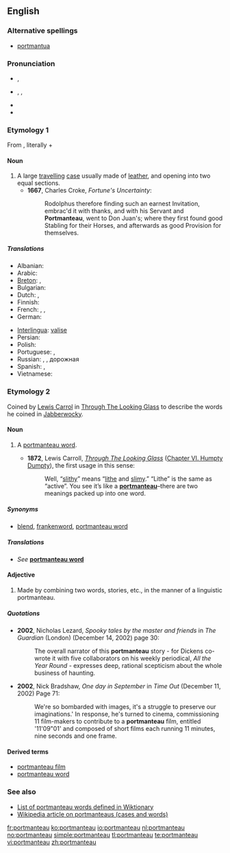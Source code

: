 {{was wotd|2007|March|8}}
==English==
{{wikipedia}}

===Alternative spellings===
* {{sense|travelling case}} [[portmantua]]

===Pronunciation===
* {{a|RP}} {{IPA|/pɔːtˈmæn.təʊ/}}, {{SAMPA|/pO:t"m{nt@U/}}
* {{a|US}} {{enPR|pôrt'măntō}}, {{IPA|/pɔːrtˈmæntoʊ/}}, {{SAMPA|/pO:rt"m{ntou/}}
* {{audio|en-us-portmanteau-1.ogg|Audio 1 (US)}}
* {{audio|en-us-portmanteau-2.ogg|Audio 2 (US)}}

===Etymology 1===
From {{etyl|fr}} {{term|portemanteau|lang=fr}}, literally {{term|porte||carry}} + {{term|manteau|lang=fr||coat}}

====Noun====
{{en-noun|pl2=portmanteaux}}

# A large [[travel]]ling [[case]] usually made of [[leather]], and opening into two equal sections.
#* '''1667''', Charles Croke, ''Fortune's Uncertainty'':
#*: Rodolphus therefore finding such an earnest Invitation, embrac'd it with thanks, and with his Servant and '''Portmanteau''', went to Don Juan's; where they first found good Stabling for their Horses, and afterwards as good Provision for themselves.

=====Translations=====
{{trans-top|case}}
* Albanian: {{t+|sq|baule|f|xs=Albanian}}
* Arabic: {{t-|ar|حقيبة سفر|sc=Arab}}
* [[Breton]]: {{t-|br|mal|f|xs=Breton}}, {{t|br|malizenn|f|xs=Breton}}
* Bulgarian: {{t+|bg|голям|sc=Cyrl}} {{t|bg|кожен|sc=Cyrl}} {{t|bg|куфар|m|sc=Cyrl}}
* Dutch: {{t+|nl|koffer|f}}, {{t-|nl|valies|f}}
* Finnish: {{t+|fi|matkalaukku}}
* French: {{t+|fr|portemanteau|m}}, {{t+|fr|valise|f}}, {{t+|fr|malle|f}}
* German: {{t+|de|Koffer|m}}
{{trans-mid}}
* [[Interlingua]]: [[valise#Interlingua|valise]]
* Persian: {{t+|fa|چمدان|tr=chamedan|sc=fa-Arab|xs=Persian}}
* Polish: {{t-|pl|waliza|f}}
* Portuguese: {{t-|pt|maleta|f}}, {{t+|pt|valise|f}}
* Russian: {{t+|ru|чемодан|m|tr=čemodan|sc=Cyrl}}, {{t+|ru|баул|m|tr=baúl|sc=Cyrl}}, дорожная {{t+|ru|сумка|f|sc=Cyrl}}
* Spanish: {{t+|es|maleta|f}}, {{t-|es|valija|f}}
* Vietnamese: {{t+|vi|va li|xs=Vietnamese}}
{{trans-bottom}}

===Etymology 2===
Coined by [[w:Lewis Carrol|Lewis Carrol]] in [[s:Through The Looking Glass (And What Alice Found There)|Through The Looking Glass]] to describe the words he coined in [[w:Jabberwocky|Jabberwocky]].

====Noun====
{{en-noun|pl2=portmanteaux}}

# {{linguistics}} A [[portmanteau word]].
#* '''1872''', Lewis Carroll, ''[[s:Through The Looking Glass (And What Alice Found There)|Through The Looking Glass]]'' ([[s:Through the Looking Glass (And What Alice Found There)/Chapter VI|Chapter VI. Humpty Dumpty]]), the first usage in this sense:
#*:Well, “[[slithy]]” means “[[lithe]] and [[slimy]].” “Lithe” is the same as “active”. You see it’s like a '''[[portmanteau]]'''–there are two meanings packed up into one word.

=====Synonyms=====
* {{sense|portmanteau word}} [[blend]], [[frankenword]], [[portmanteau word]]

=====Translations=====
* ''See'' '''[[portmanteau word]]'''

====Adjective====
{{en-adj|-}}

# {{context|used only before a noun|of a word, story, etc.}} Made by combining two words, stories, etc., in the manner of a linguistic portmanteau.

=====Quotations=====
* '''2002''', Nicholas Lezard, ''Spooky tales by the master and friends'' in ''The Guardian'' (London) (December 14, 2002) page 30:
*: The overall narrator of this '''portmanteau''' story - for Dickens co-wrote it with five collaborators on his weekly periodical, ''All the Year Round'' - expresses deep, rational scepticism about the whole business of haunting.
* '''2002''', Nick Bradshaw, ''One day in September'' in ''Time Out'' (December 11, 2002) Page 71:
*: We're so bombarded with images, it's a struggle to preserve our imaginations.' In response, he's turned to cinema, commissioning 11 film-makers to contribute to a '''portmanteau''' film, entitled '11'09"01' and composed of short films each running 11 minutes, nine seconds and one frame.

====Derived terms====
* [[portmanteau film]]
* [[portmanteau word]]

===See also===
* [[:Category:Portmanteaus|List of portmanteau words defined in Wiktionary]]
* [[w:Portmanteau|Wikipedia article on portmanteaus (cases and words)]]

{{autological}}

[[fr:portmanteau]]
[[ko:portmanteau]]
[[io:portmanteau]]
[[nl:portmanteau]]
[[no:portmanteau]]
[[simple:portmanteau]]
[[tl:portmanteau]]
[[te:portmanteau]]
[[vi:portmanteau]]
[[zh:portmanteau]]